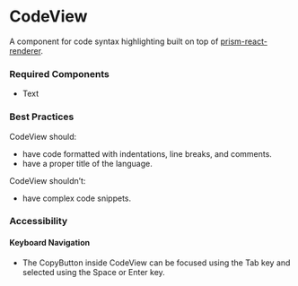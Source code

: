 <Meta title="Components/CodeView/CodeView" />

# CodeView

A component for code syntax highlighting built on top of [prism-react-renderer](https://github.com/FormidableLabs/prism-react-renderer).

### Required Components

- Text

### Best Practices

CodeView should:
- have code formatted with indentations, line breaks, and comments.
- have a proper title of the language.

CodeView shouldn’t:
- have complex code snippets.

### Accessibility

#### Keyboard Navigation

- The CopyButton inside CodeView can be focused using the Tab key and selected using the Space or Enter key. 